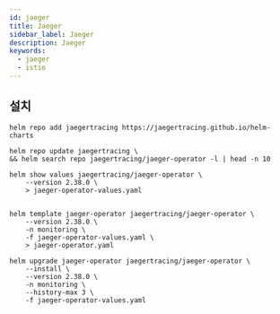 ```yaml
---
id: jaeger
title: Jaeger
sidebar_label: Jaeger
description: Jaeger
keywords:
  - jaeger
  - istio
---
```


## 설치

```shell
helm repo add jaegertracing https://jaegertracing.github.io/helm-charts
```

```shell
helm repo update jaegertracing \
&& helm search repo jaegertracing/jaeger-operator -l | head -n 10
```

```shell
helm show values jaegertracing/jaeger-operator \
    --version 2.38.0 \
    > jaeger-operator-values.yaml
```

```yaml title="jaeger-operator-values.yaml"

```

```shell
helm template jaeger-operator jaegertracing/jaeger-operator \
    --version 2.38.0 \
    -n monitoring \
    -f jaeger-operator-values.yaml \
    > jaeger-operator.yaml
```

```shell
helm upgrade jaeger-operator jaegertracing/jaeger-operator \
    --install \
    --version 2.38.0 \
    -n monitoring \
    --history-max 3 \
    -f jaeger-operator-values.yaml
```

